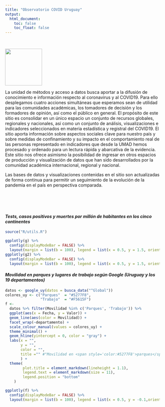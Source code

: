 ```yaml
---
title: "Observatorio COVID Uruguay"
output:
  html_document:
    toc: false
    toc_float: false
---
```


<br />

<img src='img/init.png' align="left" height="120"/>        
   
<br />
    <br />
        <br />
            <br />
                <br />
                    <br />
                        <br />


La unidad de métodos y acceso a datos busca aportar a la difusión de conocimiento e información respecto al coronavirus y al COVID19. Para ello desplegamos cuatro acciones simultáneas que esperamos sean de utilidad para las comunidades académicas, los tomadores de decisión y los formadores de opinión, así como el público en general. El propósito de este sitio es consolidar en un único espacio un conjunto de recursos globales, regionales y nacionales, así como un conjunto de análisis, visualizaciones e indicadores seleccionados en materia estadística y registral del COVID19. El sitio aporta información sobre  aspectos sociales clave para nuestro país y sobre medidas de confinamiento y su impacto en el comportamiento real de las personas representado en indicadores que desde la UMAD hemos procesado y ordenado para un lectura rápida y abarcativa de la evidencia. Este sitio nos ofrece asimismo la posibilidad de ingresar en otros espacios de producción y visualización de datos que han sido desarrollados por la comunidad académica internacional, regional y nacional.

Las bases de datos y visualizaciones contenidas en el sitio son actualizadas de forma continua para permitir un seguimiento de la evolución de la pandemia en el país en perspectiva comparada. 

        

<br />
    <br />
        <br />

#### _Tests, casos positivos y muertes por millón de habitantes en los cinco continentes_

```r
source("R/utils.R")
```

```r
ggplotly(g) %>% 
  config(displayModeBar = FALSE) %>% 
  layout(margin = list(b = 100), legend = list(x = 0.5, y = 1.5, orientation = "h", xanchor = "center" ))
ggplotly(g2) %>% 
  config(displayModeBar = FALSE) %>% 
  layout(margin = list(b = 100), legend = list(x = 0.5, y = 1.5, orientation = "h", xanchor = "center" ))
```


#### _Movilidad en parques y lugares de trabajo según Google (Uruguay y los 19 departamentos)_

```r
datos <- google_uy(datos = busca_data("^Global"))
colores_uy <- c("Parques"  = "#5277F8", 
                "Trabajo"  = "#F5615F")
f <- 
  datos %>% filter(Movilidad %in% c('Parques', 'Trabajo')) %>% 
  ggplot(aes(x = Fecha, y = Valor)) + 
  geom_line(aes(color = Movilidad)) +
  facet_wrap(~departamento) +
  scale_colour_manual(values = colores_uy) +
  theme_minimal() +
  geom_hline(yintercept = 0, color = "gray") +
  labs(x = "", 
       y = "", 
       color = "",
       title ="" #"Movilidad en <span style='color:#5277F8'>parques</span> y <span style='color:#F5615F'>lugares de trabajo</span> seg\u00fan Google (Uruguay y los 19 departamentos)"
       ) +
  theme(
        plot.title = element_markdown(lineheight = 1.1),
        legend.text = element_markdown(size = 11),
        legend.position = "bottom"
    )

ggplotly(f) %>% 
  config(displayModeBar = FALSE) %>%
  layout(margin = list(b = 100), legend = list(x = 0.5, y = -0.1,orientation = "h", xanchor = "center" ))

```



